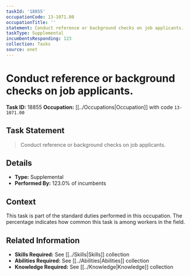 ```yaml
---
taskId: '18855'
occupationCode: 13-1071.00
occupationTitle: ''
statement: Conduct reference or background checks on job applicants.
taskType: Supplemental
incumbentsResponding: 123
collection: Tasks
source: onet
---
```

# Conduct reference or background checks on job applicants.

**Task ID:** 18855
**Occupation:** [[../Occupations|Occupation]] with code `13-1071.00`

## Task Statement

> Conduct reference or background checks on job applicants.

## Details

- **Type:** Supplemental
- **Performed By:** 123.0% of incumbents

## Context

This task is part of the standard duties performed in this occupation. The percentage indicates how common this task is among workers in the field.

## Related Information

- **Skills Required:** See [[../Skills|Skills]] collection
- **Abilities Required:** See [[../Abilities|Abilities]] collection
- **Knowledge Required:** See [[../Knowledge|Knowledge]] collection
